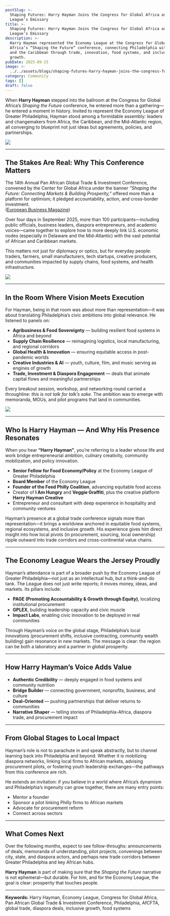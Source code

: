 ```yaml
---
postSlug: >-
  Shaping Futures: Harry Hayman Joins the Congress for Global Africa as Economy
  League’s Emissary
title: >-
  Shaping Futures: Harry Hayman Joins the Congress for Global Africa as Economy
  League’s Emissary
description: >-
  Harry Hayman represented the Economy League at the Congress for Global
  Africa’s “Shaping the Future” conference, connecting Philadelphia with Africa
  and the Caribbean through trade, innovation, food systems, and inclusive
  growth.
pubDate: 2025-09-25
image: >-
  ../../assets/blogs/shaping-futures-harry-hayman-joins-the-congress-for-global-africa-as-economy-league-s-emissary/image.jpg
category: Community
tags: []
draft: false
---
```

When **Harry Hayman** stepped into the ballroom at the Congress for Global Africa’s *Shaping the Future* conference, he entered more than a gathering—he entered a moment in history. Invited to represent the Economy League of Greater Philadelphia, Hayman stood among a formidable assembly: leaders and changemakers from Africa, the Caribbean, and the Mid-Atlantic region, all converging to blueprint not just ideas but agreements, policies, and partnerships.

![](../../assets/blogs/shaping-futures-harry-hayman-joins-the-congress-for-global-africa-as-economy-league-s-emissary/img-2508-3.jpg)

---

## The Stakes Are Real: Why This Conference Matters

The 14th Annual Pan African Global Trade & Investment Conference, convened by the Center for Global Africa under the banner *“Shaping the Future: Connecting Markets & Building Prosperity,”* offered more than a platform for optimism; it pledged accountability, action, and cross-border investment.\
([European Business Magazine](https://europeanbusinessmagazine.com/accessnewswire/center-for-global-africa-announces-14th-annual-pan-african-global-trade-investment-conference-to-spur-u-s-africa-caribbean-business-opportunities/?utm_source=chatgpt.com))

Over four days in September 2025, more than 100 participants—including public officials, business leaders, diaspora entrepreneurs, and academic voices—came together to explore how to more deeply link U.S. economic nodes (especially in Delaware and the Mid-Atlantic) with the vast potential of African and Caribbean markets.

This matters not just for diplomacy or optics, but for everyday people: traders, farmers, small manufacturers, tech startups, creative producers, and communities impacted by supply chains, food systems, and health infrastructure.

![](../../assets/blogs/shaping-futures-harry-hayman-joins-the-congress-for-global-africa-as-economy-league-s-emissary/img-2507-2.jpg)

---

## In the Room Where Vision Meets Execution

For Hayman, being in that room was about more than representation—it was about translating Philadelphia’s civic ambitions into global relevance. He listened to panels on:

* **Agribusiness & Food Sovereignty** — building resilient food systems in Africa and beyond
* **Supply Chain Resilience** — reimagining logistics, local manufacturing, and regional corridors
* **Global Health & Innovation** — ensuring equitable access in post-pandemic worlds
* **Creative Industries & AI** — youth, culture, film, and music serving as engines of growth
* **Trade, Investment & Diaspora Engagement** — deals that animate capital flows and meaningful partnerships

Every breakout session, workshop, and networking round carried a throughline: *this is not talk for talk’s sake*. The ambition was to emerge with memoranda, MOUs, and pilot programs that land in communities.

![](../../assets/blogs/shaping-futures-harry-hayman-joins-the-congress-for-global-africa-as-economy-league-s-emissary/img-2505-5.jpg)

---

## Who Is Harry Hayman — And Why His Presence Resonates

When you hear **“Harry Hayman”**, you’re referring to a leader whose life and work bridge entrepreneurial ambition, culinary creativity, community mobilization, and policy innovation.

* **Senior Fellow for Food Economy/Policy** at the Economy League of Greater Philadelphia
* **Board Member** of the Economy League
* **Founder of the Feed Philly Coalition**, advancing equitable food access
* Creator of **I Am Hungry** and **Veggie Graffiti**, plus the creative platform **Harry Hayman Creative**
* Entrepreneur and consultant with deep experience in hospitality and community ventures

Hayman’s presence at a global trade conference signals more than representation—it brings a worldview anchored in equitable food systems, regional ecosystems, and inclusive growth. His experience gives him direct insight into how local pivots (in procurement, sourcing, local ownership) ripple outward into trade corridors and cross-continental value chains.



---

## The Economy League Wears the Jersey Proudly

Hayman’s attendance is part of a broader push by the Economy League of Greater Philadelphia—not just as an intellectual hub, but a think-and-do tank. The League does not just write reports; it moves money, ideas, and markets. Its pillars include:

* **PAGE (Promoting Accountability & Growth through Equity)**, localizing institutional procurement
* **GPLEX**, building leadership capacity and civic muscle
* **Impact Labs**, enabling civic innovation to be deployed in real communities

Through Hayman’s voice on the global stage, Philadelphia’s local innovations (procurement shifts, inclusive contracting, community wealth building) gain resonance in new markets. The message is clear: the region can be both a laboratory and a partner in global prosperity.

---

## How Harry Hayman’s Voice Adds Value

* **Authentic Credibility** — deeply engaged in food systems and community nutrition
* **Bridge Builder** — connecting government, nonprofits, business, and culture
* **Deal-Oriented** — pushing partnerships that deliver returns to communities
* **Narrative Shaper** — telling stories of Philadelphia-Africa, diaspora trade, and procurement impact

---

## From Global Stages to Local Impact

Hayman’s role is not to parachute in and speak abstractly, but to channel learning back into Philadelphia and beyond. Whether it is mobilizing diaspora networks, linking local firms to African markets, advising procurement pilots, or fostering youth leadership exchanges—the pathways from this conference are rich.

He extends an invitation: if you believe in a world where Africa’s dynamism and Philadelphia’s ingenuity can grow together, there are many entry points:

* Mentor a founder
* Sponsor a pilot linking Philly firms to African markets
* Advocate for procurement reform
* Connect across sectors

---

## What Comes Next

Over the following months, expect to see follow-throughs: announcements of deals, memoranda of understanding, pilot projects, convenings between city, state, and diaspora actors, and perhaps new trade corridors between Greater Philadelphia and key African hubs.

**Harry Hayman** is part of making sure that the *Shaping the Future* narrative is not ephemeral—but durable. For him, and for the Economy League, the goal is clear: prosperity that touches people.

---

**Keywords:** Harry Hayman, Economy League, Congress for Global Africa, Pan African Global Trade & Investment Conference, Philadelphia, AfCFTA, global trade, diaspora deals, inclusive growth, food systems
